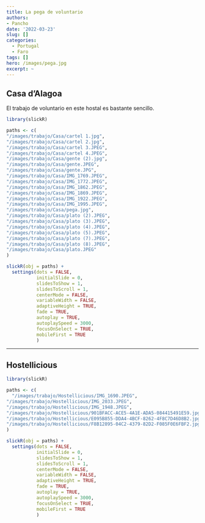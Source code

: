 ```yaml
---
title: La pega de voluntario
authors: 
- Pancho
date: '2022-03-23'
slug: []
categories:
  - Portugal
  - Faro
tags: []
hero: /images/pega.jpg
excerpt: ~
---
```


## Casa d'Alagoa

El trabajo de voluntario en este hostal es bastante sencillo. 



```r
library(slickR)

paths <- c(
"/images/trabajo/Casa/cartel 1.jpg",
"/images/trabajo/Casa/cartel 2.jpg",
"/images/trabajo/Casa/cartel 3.JPEG",
"/images/trabajo/Casa/cartel 4.JPEG",
"/images/trabajo/Casa/gente (2).jpg",
"/images/trabajo/Casa/gente.JPEG",
"/images/trabajo/Casa/gente.JPG",
"/images/trabajo/Casa/IMG_1769.JPEG",
"/images/trabajo/Casa/IMG_1772.JPEG",
"/images/trabajo/Casa/IMG_1862.JPEG",
"/images/trabajo/Casa/IMG_1869.JPEG",
"/images/trabajo/Casa/IMG_1922.JPEG",
"/images/trabajo/Casa/IMG_1995.JPEG",
"/images/trabajo/Casa/pega.jpg",
"/images/trabajo/Casa/plato (2).JPEG",
"/images/trabajo/Casa/plato (3).JPEG",
"/images/trabajo/Casa/plato (4).JPEG",
"/images/trabajo/Casa/plato (5).JPEG",
"/images/trabajo/Casa/plato (7).JPEG",
"/images/trabajo/Casa/plato (8).JPEG",
"/images/trabajo/Casa/plato.JPEG"
)

slickR(obj = paths) + 
  settings(dots = FALSE,
           initialSlide = 0,
           slidesToShow = 1,
           slidesToScroll = 1,
           centerMode = FALSE,
           variableWidth = FALSE,
           adaptiveHeight = TRUE,
           fade = TRUE,
           autoplay = TRUE,
           autoplaySpeed = 3000,
           focusOnSelect = TRUE,
           mobileFirst = TRUE
           )
```

---

## Hostellicious



```r
library(slickR)

paths <- c(
  "/images/trabajo/Hostellicious/IMG_1690.JPEG",
"/images/trabajo/Hostellicious/IMG_2033.JPEG",
"/images/trabajo/Hostellicious/IMG_1948.JPEG",
"/images/trabajo/Hostellicious/901BFACC-ACE5-4A1E-ADA5-084415491E59.jpg",
"/images/trabajo/Hostellicious/E095B855-DDA4-4BCF-8262-4F8C7D46D8B2.jpg",
"/images/trabajo/Hostellicious/F8B12895-04C2-4379-82D2-F085F0E6FBF2.jpg"
)

slickR(obj = paths) + 
  settings(dots = FALSE,
           initialSlide = 0,
           slidesToShow = 1,
           slidesToScroll = 1,
           centerMode = FALSE,
           variableWidth = FALSE,
           adaptiveHeight = TRUE,
           fade = TRUE,
           autoplay = TRUE,
           autoplaySpeed = 3000,
           focusOnSelect = TRUE,
           mobileFirst = TRUE
           )
```